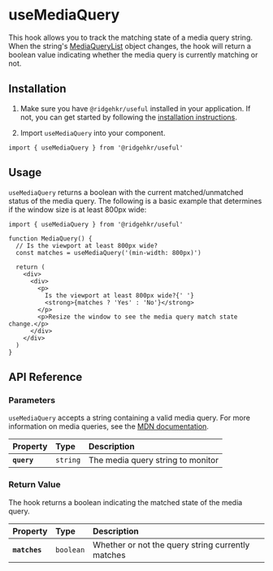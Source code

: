 
# useMediaQuery

This hook allows you to track the matching state of a media query string. When the string's [MediaQueryList](https://developer.mozilla.org/en-US/docs/Web/API/MediaQueryList) object changes, the hook will return a boolean value indicating whether the media query is currently matching or not.

## Installation

1. Make sure you have `@ridgehkr/useful` installed in your application. If not, you can get started by following the [installation instructions](/#getting-started).

2. Import `useMediaQuery` into your component.

```tsx
import { useMediaQuery } from '@ridgehkr/useful'
```

## Usage

`useMediaQuery` returns a boolean with the current matched/unmatched status of the media query. The following is a basic example that determines if the window size is at least 800px wide:

```tsx /useMediaQuery/ filename="MediaQuery.tsx"
import { useMediaQuery } from '@ridgehkr/useful'

function MediaQuery() {
  // Is the viewport at least 800px wide?
  const matches = useMediaQuery('(min-width: 800px)')

  return (
    <div>
      <div>
        <p>
          Is the viewport at least 800px wide?{' '}
          <strong>{matches ? 'Yes' : 'No'}</strong>
        </p>
        <p>Resize the window to see the media query match state change.</p>
      </div>
    </div>
  )
}
```

## API Reference

### Parameters

`useMediaQuery` accepts a string containing a valid media query. For more information on media queries, see the [MDN documentation](https://developer.mozilla.org/en-US/docs/Web/CSS/Media_Queries/Using_media_queries).

| Property    | Type     | Description                       |
| :---------- | :------- | :-------------------------------- |
| **`query`** | `string` | The media query string to monitor |

### Return Value

The hook returns a boolean indicating the matched state of the media query.

| Property      | Type      | Description                                       |
| :------------ | :-------- | :------------------------------------------------ |
| **`matches`** | `boolean` | Whether or not the query string currently matches |
